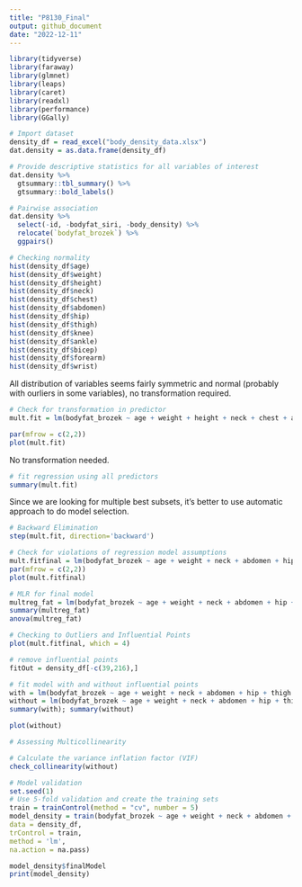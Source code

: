 ```yaml
---
title: "P8130_Final"
output: github_document
date: "2022-12-11"
---
```


```r
library(tidyverse)
library(faraway)
library(glmnet)
library(leaps)
library(caret)
library(readxl)
library(performance)
library(GGally)
```

```r
# Import dataset
density_df = read_excel("body_density_data.xlsx")
dat.density = as.data.frame(density_df)
```

```r
# Provide descriptive statistics for all variables of interest
dat.density %>% 
  gtsummary::tbl_summary() %>%
  gtsummary::bold_labels()
```

```r
# Pairwise association
dat.density %>% 
  select(-id, -bodyfat_siri, -body_density) %>% 
  relocate(`bodyfat_brozek`) %>% 
  ggpairs()
```

```r
# Checking normality
hist(density_df$age)
hist(density_df$weight)
hist(density_df$height)
hist(density_df$neck)
hist(density_df$chest)
hist(density_df$abdomen)
hist(density_df$hip)
hist(density_df$thigh)
hist(density_df$knee)
hist(density_df$ankle)
hist(density_df$bicep)
hist(density_df$forearm)
hist(density_df$wrist)
```

All distribution of variables seems fairly symmetric and normal (probably with ourliers in some variables), no transformation required.

```r
# Check for transformation in predictor
mult.fit = lm(bodyfat_brozek ~ age + weight + height + neck + chest + abdomen + hip + thigh + knee + ankle + bicep + forearm + wrist, data = density_df)

par(mfrow = c(2,2))
plot(mult.fit)
```

No transformation needed.

```r
# fit regression using all predictors
summary(mult.fit)
```

Since we are looking for multiple best subsets, it's better to use automatic approach to do model selection.

```r
# Backward Elimination
step(mult.fit, direction='backward')
```

```r
# Check for violations of regression model assumptions
mult.fitfinal = lm(bodyfat_brozek ~ age + weight + neck + abdomen + hip + thigh + forearm + wrist, data = density_df)
par(mfrow = c(2,2))
plot(mult.fitfinal)
```

```r
# MLR for final model
multreg_fat = lm(bodyfat_brozek ~ age + weight + neck + abdomen + hip + thigh + forearm + wrist, data = density_df)
summary(multreg_fat)
anova(multreg_fat)
```

```r
# Checking to Outliers and Influential Points
plot(mult.fitfinal, which = 4)
```
```r
# remove influential points
fitOut = density_df[-c(39,216),]

# fit model with and without influential points
with = lm(bodyfat_brozek ~ age + weight + neck + abdomen + hip + thigh + forearm + wrist, data = density_df)
without = lm(bodyfat_brozek ~ age + weight + neck + abdomen + hip + thigh + forearm + wrist, data = fitOut)
summary(with); summary(without)

plot(without)
```

```r
# Assessing Multicollinearity

# Calculate the variance inflation factor (VIF)
check_collinearity(without)
```


```r
# Model validation
set.seed(1)
# Use 5-fold validation and create the training sets
train = trainControl(method = "cv", number = 5)
model_density = train(bodyfat_brozek ~ age + weight + neck + abdomen + hip + thigh + forearm + wrist,
data = density_df,
trControl = train,
method = 'lm',
na.action = na.pass)

model_density$finalModel
print(model_density)
```

